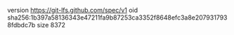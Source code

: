 version https://git-lfs.github.com/spec/v1
oid sha256:1b397a58136343e47211fa9b87253ca3352f8648efc3a8e2079317938fdbdc7b
size 8372
